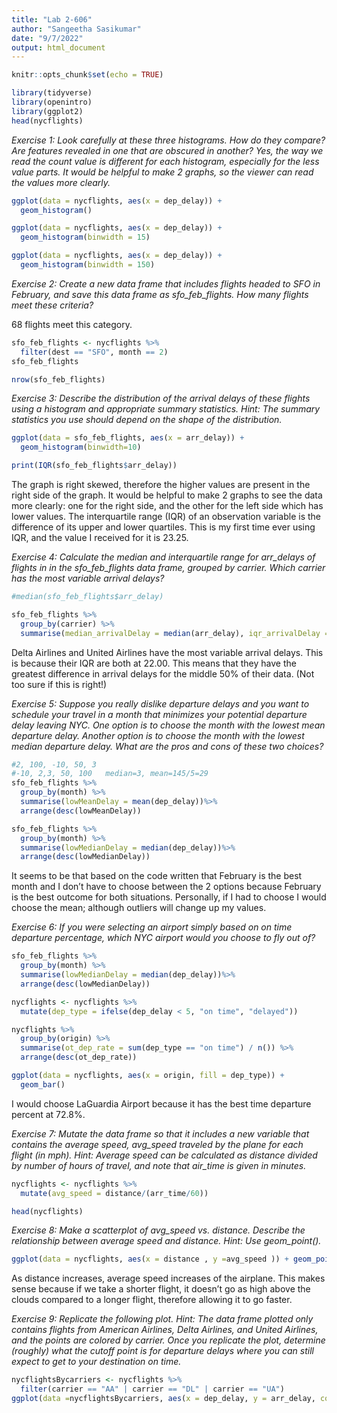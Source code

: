 ```yaml
---
title: "Lab 2-606"
author: "Sangeetha Sasikumar"
date: "9/7/2022"
output: html_document
---
```


```r
knitr::opts_chunk$set(echo = TRUE)
```


```r
library(tidyverse)
library(openintro)
library(ggplot2)
head(nycflights)
```


*Exercise 1: Look carefully at these three histograms. How do they compare? Are features revealed in one that are obscured in another?
Yes, the way we read the count value is different for each histogram, especially for the less value parts. It would be helpful to make 2 graphs, so the viewer can read the values more clearly. *
```r
ggplot(data = nycflights, aes(x = dep_delay)) +
  geom_histogram()

ggplot(data = nycflights, aes(x = dep_delay)) +
  geom_histogram(binwidth = 15)

ggplot(data = nycflights, aes(x = dep_delay)) +
  geom_histogram(binwidth = 150)
```

*Exercise 2: Create a new data frame that includes flights headed to SFO in February, and save this data frame as sfo_feb_flights. How many flights meet these criteria? *

68 flights meet this category.
```r
sfo_feb_flights <- nycflights %>%
  filter(dest == "SFO", month == 2)
sfo_feb_flights

nrow(sfo_feb_flights) 
```

*Exercise 3: Describe the distribution of the arrival delays of these flights using a histogram and appropriate summary statistics. Hint: The summary statistics you use should depend on the shape of the distribution.*
```r
ggplot(data = sfo_feb_flights, aes(x = arr_delay)) +
  geom_histogram(binwidth=10)

print(IQR(sfo_feb_flights$arr_delay))

```

The graph is right skewed, therefore the higher values are present in the right side of the graph. It would be helpful to make 2 graphs to see
the data more clearly: one for the right side, and the other for the left side which has lower values. The interquartile range (IQR) of an observation variable is the difference of its upper and lower quartiles. This is my first time ever using IQR, and the value I received for it is 23.25.

*Exercise 4: Calculate the median and interquartile range for arr_delays of flights in in the sfo_feb_flights data frame, grouped by carrier. Which carrier has the most variable arrival delays?*

```r
#median(sfo_feb_flights$arr_delay)

sfo_feb_flights %>%
  group_by(carrier) %>%
  summarise(median_arrivalDelay = median(arr_delay), iqr_arrivalDelay = IQR(arr_delay), n_flights = n())
```
Delta Airlines and United Airlines have the most variable arrival delays. This is because their IQR are both at 22.00. This means that they have the greatest difference in arrival delays for the middle 50% of their data. (Not too sure if this is right!)

*Exercise 5: Suppose you really dislike departure delays and you want to schedule your travel in a month that minimizes your potential departure delay leaving NYC. One option is to choose the month with the lowest mean departure delay. Another option is to choose the month with the lowest median departure delay. What are the pros and cons of these two choices?*
```r
#2, 100, -10, 50, 3
#-10, 2,3, 50, 100   median=3, mean=145/5=29
sfo_feb_flights %>%
  group_by(month) %>%
  summarise(lowMeanDelay = mean(dep_delay))%>%
  arrange(desc(lowMeanDelay))

sfo_feb_flights %>%
  group_by(month) %>%
  summarise(lowMedianDelay = median(dep_delay))%>%
  arrange(desc(lowMedianDelay))

```
It seems to be that based on the code written that February is the best month and I don't have to choose between the 2 options because February
is the best outcome for both situations. Personally, if I had to choose I would choose the mean; although outliers will change up my values. 

*Exercise 6: If you were selecting an airport simply based on on time departure percentage, which NYC airport would you choose to fly out of?*

```r
sfo_feb_flights %>%
  group_by(month) %>%
  summarise(lowMedianDelay = median(dep_delay))%>%
  arrange(desc(lowMedianDelay))

nycflights <- nycflights %>%
  mutate(dep_type = ifelse(dep_delay < 5, "on time", "delayed"))

nycflights %>%
  group_by(origin) %>%
  summarise(ot_dep_rate = sum(dep_type == "on time") / n()) %>%
  arrange(desc(ot_dep_rate))

ggplot(data = nycflights, aes(x = origin, fill = dep_type)) +
  geom_bar()

```
I would choose LaGuardia Airport because it has the best time departure percent at 72.8%. 

*Exercise 7: Mutate the data frame so that it includes a new variable that contains the average speed, avg_speed traveled by the plane for each flight (in mph). Hint: Average speed can be calculated as distance divided by number of hours of travel, and note that air_time is given in minutes.*

```r
nycflights <- nycflights %>%
  mutate(avg_speed = distance/(arr_time/60))

head(nycflights)

```

*Exercise 8: Make a scatterplot of avg_speed vs. distance. Describe the relationship between average speed and distance. Hint: Use geom_point().*
```r

ggplot(data = nycflights, aes(x = distance , y =avg_speed )) + geom_point()

```

As distance increases, average speed increases of the airplane. This makes sense because if we take a shorter flight, it doesn't go as high above the clouds
compared to a longer flight, therefore allowing it to go faster. 

*Exercise 9: Replicate the following plot. Hint: The data frame plotted only contains flights from American Airlines, Delta Airlines, and United Airlines, and the points are colored by carrier. Once you replicate the plot, determine (roughly) what the cutoff point is for departure delays where you can still expect to get to your destination on time.*
```r


nycflightsBycarriers <- nycflights %>%
  filter(carrier == "AA" | carrier == "DL" | carrier == "UA")
ggplot(data =nycflightsBycarriers, aes(x = dep_delay, y = arr_delay, color= carrier)) + geom_point()


```